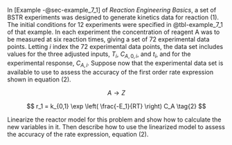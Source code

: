 In [Example -@sec-example_7_1] of *Reaction Engineering Basics*, a set of BSTR experiments was designed to generate kinetics data for reaction (1). The initial conditions for 12 experiments were specified in @tbl-example_7_1 of that example. In each experiment the concentration of reagent A was to be measured at six reaction times, giving a set of 72 experimental data points. Letting $i$ index the 72 experimental data points, the data set includes values for the three adjusted inputs, $T_i$, $C_{A,0,i}$, and $t_i$, and for the experimental response, $C_{A,i}$. Suppose now that the experimental data set is available to use to assess the accuracy of the first order rate expression shown in equation (2). 

$$
A \rightarrow Z \tag{1}
$$

$$
r_1 = k_{0,1} \exp \left( \frac{-E_1}{RT} \right) C_A \tag{2}
$$

Linearize the reactor model for this problem and show how to calculate the new variables in it. Then describe how to use the linearized model to assess the accuracy of the rate expression, equation (2).